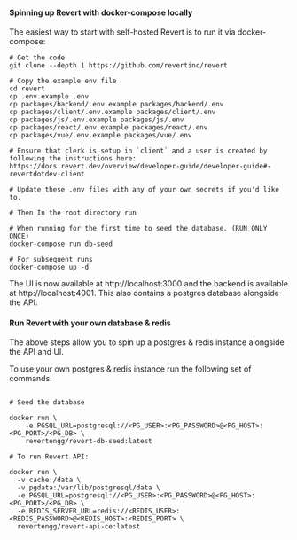 #### Spinning up Revert with docker-compose locally

The easiest way to start with self-hosted Revert is to run it via docker-compose:

```shell
# Get the code
git clone --depth 1 https://github.com/revertinc/revert

# Copy the example env file
cd revert
cp .env.example .env
cp packages/backend/.env.example packages/backend/.env
cp packages/client/.env.example packages/client/.env
cp packages/js/.env.example packages/js/.env
cp packages/react/.env.example packages/react/.env
cp packages/vue/.env.example packages/vue/.env

# Ensure that clerk is setup in `client` and a user is created by following the instructions here: https://docs.revert.dev/overview/developer-guide/developer-guide#-revertdotdev-client

# Update these .env files with any of your own secrets if you'd like to.

# Then In the root directory run

# When running for the first time to seed the database. (RUN ONLY ONCE)
docker-compose run db-seed

# For subsequent runs
docker-compose up -d

```

The UI is now available at http://localhost:3000 and the backend is available at http://localhost:4001. This also contains a postgres database alongside the API. 


#### Run Revert with your own database & redis

The above steps allow you to spin up a postgres & redis instance alongside the API and UI. 

To use your own postgres & redis instance run the following set of commands: 


```shell

# Seed the database

docker run \ 
    -e PGSQL_URL=postgresql://<PG_USER>:<PG_PASSWORD>@<PG_HOST>:<PG_PORT>/<PG_DB> \
    revertengg/revert-db-seed:latest

# To run Revert API:

docker run \
  -v cache:/data \
  -v pgdata:/var/lib/postgresql/data \
  -e PGSQL_URL=postgresql://<PG_USER>:<PG_PASSWORD>@<PG_HOST>:<PG_PORT>/<PG_DB> \
  -e REDIS_SERVER_URL=redis://<REDIS_USER>:<REDIS_PASSWORD>@<REDIS_HOST>:<REDIS_PORT> \
  revertengg/revert-api-ce:latest

```
